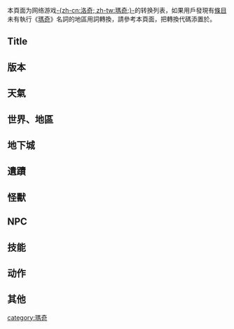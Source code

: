 <noinclude>本頁面为网络游戏[[瑪奇|-{zh-cn:洛奇; zh-tw:瑪奇;}-]]的转换列表，如果用戶發現有[[Wikipedia:條目|條目]]未有執行《[[瑪奇]]》名詞的地區用詞轉換，請參考本頁面，把轉換代碼添置於{{tl|NoteTA}}。

</noinclude>{{CGroupH|name=Mabinogi|desc=Mabinogi组全文转换}}<noinclude>
==Title==
</noinclude>
{{CItem|zh-cn:洛奇; zh-tw:瑪奇;|original=Mabinogi}}
<noinclude>

==版本==
</noinclude>
{{CItem|zh-cn:女神降临;zh-tw:女神降臨;|original=Advent of the Goddess}}
{{CItem|zh-cn:帕拉丁;zh-tw:聖騎士之路;|original=Paladin}}
{{CItem|zh-cn:暗黑骑士;zh-tw:闇黑武士;|original=Dark Knight}}
{{CItem|zh-cn:圣骑战争;zh-tw:伊利亞大冒險;|original=Pioneers of Iria}}
{{CItem|zh-cn:沙漠精灵;zh-tw:精靈樂章;|original=}}
{{CItem|zh-cn:远古争霸;zh-tw:菲西斯傳說;|original=}}
{{CItem|zh-cn:热带雨林;zh-tw:探索·古·文明;|original=The River of Tropics}}
{{CItem|zh-cn:龙之战争;zh-tw:Dragon;|original=The Dragon}}
{{CItem|zh-cn:炼金时代;zh-tw:Alchemist;|original=Alchemist}}
{{CItem|zh-cn:光明女神;zh-tw:光之女神;|original=The Goddess of Light}}
{{CItem|zh-cn:诸神之剑;zh-tw:SWORD OF THE GODS;|original=Sword of the Gods}}
<noinclude>


==天氣==
</noinclude>
{{CItem|zh-cn:立春;zh-tw:立春;|original=Imbolic}}
{{CItem|zh-cn:春分;zh-tw:春分;|original=Eiler}}
{{CItem|zh-cn:入夏;zh-tw:入夏;|original=Beltane}}
{{CItem|zh-cn:夏至;zh-tw:立夏;|original=Heruin}}
{{CItem|zh-cn:秋收;zh-tw:秋收;|original=Lughnasadh}}
{{CItem|zh-cn:秋收节;zh-tw:秋收節;|original=Elved}}
{{CItem|zh-cn:元旦;zh-tw:山夏;|original=Samhain}}
<noinclude>

==世界、地區==
</noinclude>
{{CItem|zh-cn:爱琳;zh-tw:愛爾琳;|original=Erinn}}
{{CItem|zh-cn:佑拉; zh-tw:歐拉;|original=Urla}}
{{CItem|zh-cn:伊利雅; zh-tw:伊利亞;|original=Iria}}
{{CItem|zh-cn:迪尔科内尔; zh-tw:堤爾克那;|original=Tir Chonaill}}
{{CItem|zh-cn:敦巴伦; zh-tw:杜巴頓;|original=Dunbarton}}
{{CItem|zh-cn:班格; zh-tw:班克爾;|original=Bangor}}
{{CItem|zh-cn:艾明马恰; zh-tw:艾明馬夏;|original=Emain Macha}}
{{CItem|zh-cn:杜加德居住地; zh-tw:杜加德社區;|original=Dugald Town}}
{{CItem|zh-cn:菲利亚; zh-tw:比路里亞;|original=Filla}}
{{CItem|zh-cn:迈兹平原; zh-tw:梅兹平原;|}}
{{CItem|zh-cn:鲁特拉江; zh-tw:鲁特納江;|}}
{{CItem|zh-cn:伦迦沙漠; zh-tw:侖格沙漠;|}}
{{CItem|zh-cn:鲁菲斯沙漠; zh-tw:羅佩斯沙漠;|}}
{{CItem|zh-cn:穆游沙漠; zh-tw:莫尤沙漠;|}}
{{CItem|zh-cn:卡皮峡谷; zh-tw:卡比峽谷;|}}
{{CItem|zh-cn:耶兰斯峡谷; zh-tw:葉藍斯峽谷;|}}
{{CItem|zh-cn:诺贝斯山脉; zh-tw:努比斯山脈;|}}
{{CItem|zh-cn:内尔斯高原; zh-tw:納雷斯高原;|}}
{{CItem|zh-cn:巴勒斯; zh-tw:巴雷斯;|original=Valles}}
{{CItem|zh-cn:克拉格; zh-tw:庫爾克勒;|original=Courcle}}
{{CItem|zh-cn:彼辛斯; zh-tw:菲西斯;|original=Physis}}
{{CItem|zh-cn:库拉; zh-tw:科爾;|original=Cor}}
{{CItem|zh-cn:塔拉; zh-tw:塔拉;|original=Tara}}
{{CItem|zh-cn:肯努斯;zh-tw:克諾斯;|original=Connous}}
{{CItem|zh-cn:希德赫雪原;zh-tw:希德斯特雪原;|original=Sidhe Sneachta}}
{{CItem|zh-cn:塔汀;zh-tw:塔爾汀;|original=Taillteann}}
{{CItem|zh-cn:仙魔平原;zh-tw:山米爾平原;|original=SenMag}}
{{CItem|zh-cn:埃文;zh-tw:雅芬;|original=Avon}}
{{CItem|zh-cn:迪尔纳诺;zh-tw:堤爾納諾;|original=Til Na Nog}}
<noinclude>

==地下城==
</noinclude>
{{CItem|zh-cn:伊比;zh-tw:艾菲;|original=Alby}}
{{CItem|zh-cn:塞尔;zh-tw:賽維爾;|original=Ciar}}
{{CItem|zh-cn:拉比;zh-tw:萊比;|original=Rabbie}}
{{CItem|zh-cn:玛斯;zh-tw:瑪斯;|original=Rabbie}}
{{CItem|zh-cn:菲奥纳;zh-tw:菲歐納;|original=Fiodhe}}
{{CItem|zh-cn:皮卡;zh-tw:貝卡;|original=Peaca}}
{{CItem|zh-cn:巴里;zh-tw:巴里;|original=Barri}}
{{CItem|zh-cn:克丽尔;zh-tw:高爾;|original=Coil}}
{{CItem|zh-cn:伦达;zh-tw:倫達;|original=Runda}}
{{CItem|zh-cn:迈兹;zh-tw:梅茲;|original=Maiz}}
<noinclude>

==遺蹟==
</noinclude>
{{CItem|zh-cn:迈兹;zh-tw:梅茲;|original=Maiz}}
<noinclude>

==怪獸==
</noinclude>
{{CItem|zh-cn:红色女妖;zh-tw:紅魅魔;|original=Red Succubus}}
{{CItem|zh-cn:变狼狂;zh-tw:萊肯;|original=Lycanthrope}}
{{CItem|zh-cn:女妖; zh-tw:魅魔;|original=Succubus}}
{{CItem|zh-cn:石巨人;zh-tw:巨魔像;|original=Golem}}
{{CItem|zh-cn:怪物箱子;zh-tw:寶箱怪;|original=Mimic}}
{{CItem|zh-cn:黑色女妖;zh-tw:黑魅魔;|original=Black Succubus}}
{{CItem|zh-cn:格拉斯贝恩; zh-tw:格里斯貝恩;|original=Glasgavelen}}
<noinclude>

==NPC==
</noinclude>
{{CItem|zh-cn:贝欣; zh-tw:貝婷;|original=Bebhinn}}
{{CItem|zh-cn:凯婷; zh-tw:凱琳;|original=Caitin}}
{{CItem|zh-cn:迪安; zh-tw:迪恩;|original=Deian}}
{{CItem|zh-cn:恩迪莉; zh-tw:安黛莉;|original=Endelyon}}
{{CItem|zh-cn:麦文; zh-tw:米恩;|original=Meven}}
{{CItem|zh-cn:福格斯;zh-tw:佛格斯;|original=Ferghus}}
{{CItem|zh-cn:拉莎; zh-tw:麗莎;|original=Lassar}}
{{CItem|zh-cn:马尔科姆; zh-tw:瑪姆斯汀;|original=Malcolm}}
{{CItem|zh-cn:劳拉; zh-tw:蘿拉;|original=Nora}}
{{CItem|zh-cn:皮拉斯;zh-tw:皮爾斯;|original=Piaras}}
{{CItem|zh-cn:屈弗; zh-tw:崔弗;|original=Trefor}}
{{CItem|zh-cn:克莉斯特; zh-tw:克莉絲;|original=Kristell}}
{{CItem|zh-cn:格莉娜斯; zh-tw:格莉娜;|original=Glenis}}
{{CItem|zh-cn:斯图尔特; zh-tw:史帝華;|original=Stewart}}
{{CItem|zh-cn:马纽斯;zh-tw:馬努斯;|original=Manus}}
{{CItem|zh-cn:内莉斯; zh-tw:奈麗絲;|original=Nerys}}
{{CItem|zh-cn:布莱斯;zh-tw:布洛斯;|original=Bryce}}
{{CItem|zh-cn:吉尔默;zh-tw:吉爾摩;|original=Gilmore}}
{{CItem|zh-cn:艾比; zh-tw:貝蒂;|original=Ibbie}}
{{CItem|zh-cn:亚鲁; zh-tw:雅戈;|original=Aer}}
{{CItem|zh-cn:薇娜; zh-tw:凡娜;|original=Vena}}
{{CItem|zh-cn:安德拉斯;zh-tw:安德拉絲;|original=Andras}}
{{CItem|zh-cn:贝里西德;zh-tw:貝瑞克希德;|original=Breched}}
{{CItem|zh-cn:康甘; zh-tw:康格;|original=Comgan}}
{{CItem|zh-cn:锡安; zh-tw:史恩;|original=Sion}}
{{CItem|zh-cn:珍妮弗;zh-tw:珍妮佛;|original=Jenifer}}
{{CItem|zh-cn:埃莉诺阿;zh-tw:艾莉娜|original=Ailionoa}}
{{CItem|zh-cn:艾格尼丝;zh-tw:安格妮絲|original=Agnes}}
{{CItem|zh-cn:代尔; zh-tw:黛兒;|original=Del}}
{{CItem|zh-cn:代伦; zh-tw:黛蓮;|original=Delen}}
{{CItem|zh-cn:噶尔文; zh-tw:蓋維;|original=Galvin}}
{{CItem|zh-cn:纳乐; zh-tw:納里;|original=Nele}}
{{CItem|zh-cn:奥斯拉; zh-tw:歐絲拉;|original=Osla}}
{{CItem|zh-cn:茹娅; zh-tw:露雅;|original=Rua}}
{{CItem|zh-cn:月罗; zh-tw:威洛;|original=Wyllow}}
{{CItem|zh-cn:克雷格;zh-tw:柯倫;|original=Craig}}
{{CItem|zh-cn:泰纶;zh-tw:迪倫;|original=}}
{{CItem|zh-cn:菊斯林;zh-tw:喬瑟琳;|original=Jocelin}}
{{CItem|zh-cn:沛雷德;zh-tw:佛瑞哲|original=Fraser}}
{{CItem|zh-cn:戈登;zh-tw:高登|original=Gordon}}
{{CItem|zh-cn:瑟娜;zh-tw:蘇娜|original=Shena}}
{{CItem|zh-cn:奥顿;zh-tw:艾德翰|original=Aodhan}}
{{CItem|zh-cn:卢卡斯;zh-tw:路卡斯|original=Lucas}}
{{CItem|zh-cn:埃丽克斯; zh-tw:艾莉克娜;|original=Alexina}}
{{CItem|zh-cn:艾菲; zh-tw:伊菲;|original=Effie}}
{{CItem|zh-cn:爱迪娜; zh-tw:伊絲娜;|original=Ethna}}
{{CItem|zh-cn:赫富琳; zh-tw:希布林;|original=Heulfryn}}
{{CItem|zh-cn:娅特拉; zh-tw:雅拉塔;|original=Atrata}}
{{CItem|zh-cn:卡斯蒂娜; zh-tw:卡絲妮亞;|original=Castanea}}
{{CItem|zh-cn:克兰帝斯; zh-tw:葛尼提斯;|original=Granites}}
{{CItem|zh-cn:赫克尔; zh-tw:哈吉爾;|original=Hagel}}
{{CItem|zh-cn:莱弗斯; zh-tw:里普斯;|original=Lepus}}
{{CItem|zh-cn:美莉丝; zh-tw:梅麗絲;|original=Meles}}
{{CItem|zh-cn:焅塞;zh-tw:庫塞;|original=Kawsay}}
{{CItem|zh-cn:沃保卡;zh-tw:沃沃卡;|original=Wovoka}}
{{CItem|zh-cn:保维德;zh-tw:博伊特;|original=Voight}}
{{CItem|zh-cn:图帕伊;zh-tw:圖派依;|original=Tupay}}
{{CItem|zh-cn:卢瓦伊;zh-tw:洛瓦伊;|original=Ruway}}
{{CItem|zh-cn:吉莉恩;zh-tw:姬琳;|original=Kirine}}
{{CItem|zh-cn:玛鲁斯; zh-tw:瑪洛士;|original=Mores}}
{{CItem|zh-cn:克鲁格;zh-tw:庫魯格;|original=Krug}}
{{CItem|zh-cn:塔尼斯;zh-tw:陶恩斯;|original=Taunes}}
{{CItem|zh-cn:万斯特;zh-tw:瓦安特;|original=Wanst}}
{{CItem|zh-cn:吉德;zh-tw:雷德歐;|original=Zeder}}
{{CItem|zh-cn:瓦一德;zh-tw:維伊德;|original=Weide}}  
{{CItem|zh-cn:娜儿; zh-tw:娜歐;|original=Nao}}
{{CItem|zh-cn:迪恩; zh-tw:汀;|original=Tin}}
{{CItem|zh-cn:普莱达; zh-tw:腓力特;|original=Fleta}}
{{CItem|zh-cn:塔拉克; zh-tw:特拉克;|original=Tarlach}}
{{CItem|zh-cn:锁孔; zh-tw:錫古;|original=Keyhole}}
{{CItem|zh-cn:普來斯; zh-tw:布萊斯;|original=Price}}
{{CItem|zh-cn:莉婉; zh-tw:里安;|original=Rian}}
{{CItem|zh-cn:艾斯拉斯; zh-tw:艾斯拉;|original=Esras}}
{{CItem|zh-cn:特里亚那; zh-tw:特里歐納;|original=Triona}}
{{CItem|zh-cn:布伦达;zh-tw:普琳達;|original=Brenda}}
{{CItem|zh-cn:考连;zh-tw:柯洛恩;|original=Collen}}
{{CItem|zh-cn:泰比;zh-tw:德比;|original=Devi}}
{{CItem|zh-cn:多连;zh-tw:多琳;|original=Dorren}}
{{CItem|zh-cn:艾巴;zh-tw:阿依巴;|original=Eabha}}
{{CItem|zh-cn:格拉纳特;zh-tw:格拉納特;|original=Granat}}
{{CItem|zh-cn:卡尔芬;zh-tw:卡芬;|original=Karpfen}}
{{CItem|zh-cn:皮埃尔;zh-tw:派瑞克;|original=Pierrick}}
{{CItem|zh-cn:莫兰特;zh-tw:摩根特;}}
{{CItem|zh-cn:达克罗德·莫兰特;zh-tw:黑暗領主·摩根特;}}
{{CItem|zh-cn:鲁拉里;zh-tw:魯艾利;|original=Ruari}}
<noinclude>

==技能==
</noinclude>
{{CItem|zh-cn:篝火;zh-tw:營火;|}}
{{CItem|zh-cn:治愈;zh-tw:包紮;|}}
{{CItem|zh-cn:手艺;zh-tw:手工藝;|}}
{{CItem|zh-cn:组队治疗;zh-tw:隊伍治癒;|}}
{{CItem|zh-cn:治疗术;zh-tw:治療;|}}
{{CItem|zh-cn:药剂制作;zh-tw:藥水製作;|}}

{{CItem|zh-cn:魔法精通;zh-tw:精通魔法;|}}
{{CItem|zh-cn:魔法释放;zh-tw:魔力賦予;|}}
{{CItem|zh-cn:火球;zh-tw:火球術;|}}
{{CItem|zh-cn:雷箭;zh-tw:雷矢;|}}

{{CItem|zh-cn:暗黑骑士; zh-tw:黑暗領主;}}
{{CItem|zh-cn:灵魂混乱; zh-tw:混沌之心;|original=Soul of Chaos}}
{{CItem|zh-cn:躯体混乱; zh-tw:混沌之體;|original=Body of Chaos}}
{{CItem|zh-cn:精神混乱; zh-tw:混沌之智;|original=Brain of Chaos}}
{{CItem|zh-cn:行动混乱; zh-tw:混沌之手;|original=Hands of Chaos}}
{{CItem|zh-cn:暗黑自然防御; zh-tw:闇黑武士自然防護;|original=Dark Natural Shield}}
{{CItem|zh-cn:暗黑终极防御; zh-tw:闇黑武士抵抗;|original=Dark Heavy Stander}}
{{CItem|zh-cn:反射黑暗魔法; zh-tw:闇黑武士魔法反射;|original=Dark Mana Refractor}}
{{CItem|zh-cn:黑暗控制; zh-tw:闇影操控;|original=Control of Darkness}}

{{CItem|zh-cn:帕拉丁;zh-tw:聖騎士;|original=Paladin}}
{{CItem|zh-cn:灵魂命令; zh-tw:神聖之心;|original=Spirit of Order}}
{{CItem|zh-cn:力量命令; zh-tw:神聖之力;|original=Spirit of Power}}
{{CItem|zh-cn:追随命令; zh-tw:神聖之眼;|original=Eye of Power}}
{{CItem|zh-cn:剑魂命令; zh-tw:神聖之刃;|original=Sword of Power}}

{{CItem|zh-cn:风车;zh-tw:旋風擺蓮腿;|}}
{{CItem|zh-cn:格斗精通;zh-tw:精通格鬥;|}}
{{CItem|zh-cn:无限斩;zh-tw:無限斬擊;|}}
{{CItem|zh-cn:旋转箭;zh-tw:旋風箭;|}}
{{CItem|zh-cn:助攻箭;zh-tw:支援箭;|}}
{{CItem|zh-cn:远距离战术精通;zh-tw:精通遠距離戰術;|}}
<noinclude>

==动作==
</noinclude>
{{CItem|zh-cn:装死;zh-tw:假死;|}}
{{CItem|zh-cn:演出;zh-tw:街頭公演;|}}
{{CItem|zh-cn:改变地形;zh-tw:地形變化;|original=Extra Storage Service}}
<noinclude>

==其他==
</noinclude>
{{CItem|zh-cn:娜儿的援助;zh-tw:娜歐支援;|original=Nao's Support Service}}
{{CItem|zh-cn:天天送礼;zh-tw:天天送禮;|}}
{{CItem|zh-cn:仓库加倍;zh-tw:倉儲空間;|original=Extra Storage Service}}
{{CItem|zh-cn:低级;zh-tw:初級;|original=Lower}}
{{CItem|zh-cn:精灵之森;zh-tw:新手重生區;|}}
{{CItem|zh-cn:阿斯金银行;zh-tw:奧斯金銀行;|original=Erskin Bank}}
{{CItem|zh-cn:打败女妖的;zh-tw:打倒魅魔的;|}}
<noinclude>

[[category:电子游戏公共转换组模板|{{SUBPAGENAME}}]]
[[category:瑪奇]]
</noinclude>
{{CGroupF}}
